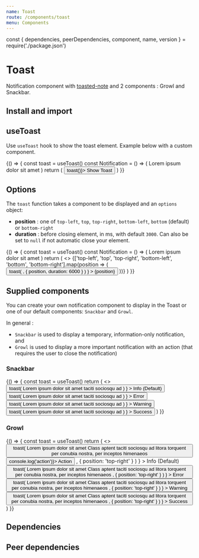 ```yaml
---
name: Toast
route: /components/toast
menu: Components
---
```


const { dependencies, peerDependencies, component, name, version } = require('./package.json')

# Toast

<TagVersion version={version} name={name} />

Notification component with [toasted-note](https://toasted-notes.netlify.com) and 2 components : Growl and Snackbar.

## Install and import

<Usage component={component} name={name} peerDependencies={peerDependencies} />

## useToast

Use `useToast` hook to show the toast element. Example below with a custom component.

<Playground>
  {() => {
    const toast = useToast()
    const Notification = () => (
      <Box
        backgroundColor="light.900"
        borderWidth="1px"
        borderStyle="solid"
        borderColor="nude.300"
        borderRadius="sm"
        padding="sm"
      >
        Lorem ipsum dolor sit amet
      </Box>
    )
    return (
      <Button onClick={() => toast(<Notification />)}>
        Show Toast
      </Button>
    )
}}

</Playground>

## Options

The `toast` function takes a component to be displayed and an `options` object:

- **position** : one of `top-left`, `top`, `top-right`, `bottom-left`, `bottom` (default) or `bottom-right`
- **duration** : before closing element, in ms, with default `3000`. Can also be set to `null` if not automatic close your element.

<Playground>
  {() => {
    const toast = useToast()
    const Notification = () => (
      <Box
        backgroundColor="light.900"
        borderWidth="1px"
        borderStyle="solid"
        borderColor="nude.300"
        borderRadius="sm"
        padding="sm"
      >
        Lorem ipsum dolor sit amet
      </Box>
    )
    return (
      <>
        {['top-left', 'top', 'top-right', 'bottom-left', 'bottom', 'bottom-right'].map(position => (
          <Button
            key={position}
            onClick={() =>
              toast(
                <Notification />,
                { position, duration: 6000 }
              )
            }
          >
            {position}
          </Button>
        ))}
      </>
    )
}}

</Playground>

## Supplied components

You can create your own notification component to display in the Toast or one of our default components: `Snackbar` and `Growl`.

In general :

- `Snackbar` is used to display a temporary, information-only notification, and
- `Growl` is used to display a more important notification with an action (that requires the user to close the notification)

### Snackbar

<Playground>
  {() => {
    const toast = useToast()
    return (
      <>
        <Button
          onClick={() =>
            toast(
              <Toast.Snackbar>
                <CelebrateIcon />
                <span>Lorem ipsum dolor sit amet taciti sociosqu ad</span>
              </Toast.Snackbar>
            )
          }
        >
          Info (Default)
        </Button>
        <Button
          onClick={() =>
            toast(
              <Toast.Snackbar variant="error">
                <NegativeIcon />
                <span>Lorem ipsum dolor sit amet taciti sociosqu ad</span>
              </Toast.Snackbar>
            )
          }
        >
          Error
        </Button>
        <Button
          onClick={() =>
            toast(
              <Toast.Snackbar variant="warning">
                <MegaphoneIcon />
                <span>Lorem ipsum dolor sit amet taciti sociosqu ad</span>
              </Toast.Snackbar>
            )
          }
        >
          Warning
        </Button>
        <Button
          onClick={() =>
            toast(
              <Toast.Snackbar variant="success">
                <CheckIcon />
                <span>Lorem ipsum dolor sit amet taciti sociosqu ad</span>
              </Toast.Snackbar>
            )
          }
        >
          Success
        </Button>
      </>
    )
  }}
</Playground>

### Growl

<Playground>
  {() => {
    const toast = useToast()
    return (
      <>
        <Button
          onClick={() =>
            toast(
              <Toast.Growl>
                <Toast.Title>
                  <CelebrateIcon /> Lorem ipsum dolor sit amet
                </Toast.Title>
                Class aptent taciti sociosqu ad litora torquent per conubia nostra, per inceptos
                himenaeos
                <Box mt="sm">
                  <Button size="sm" variant="secondary" onClick={() => console.log('action')}>
                    Action
                  </Button>
                </Box>
              </Toast.Growl>,
              { position: 'top-right' }
            )
          }
        >
          Info (Default)
        </Button>
        <Button
          onClick={() =>
            toast(
              <Toast.Growl>
                <Toast.Title variant="error">
                  <NegativeIcon /> Lorem ipsum dolor sit amet
                </Toast.Title>
                Class aptent taciti sociosqu ad litora torquent per conubia nostra, per inceptos
                himenaeos
              </Toast.Growl>,
              { position: 'top-right' }
            )
          }
        >
          Error
        </Button>
        <Button
          onClick={() =>
            toast(
              <Toast.Growl>
                <Toast.Title variant="warning">
                  <MegaphoneIcon /> Lorem ipsum dolor sit amet
                </Toast.Title>
                Class aptent taciti sociosqu ad litora torquent per conubia nostra, per inceptos
                himenaeos
              </Toast.Growl>,
              { position: 'top-right' }
            )
          }
        >
          Warning
        </Button>
        <Button
          onClick={() =>
            toast(
              <Toast.Growl>
                <Toast.Title variant="success">
                  <CheckIcon /> Lorem ipsum dolor sit amet
                </Toast.Title>
                Class aptent taciti sociosqu ad litora torquent per conubia nostra, per inceptos
                himenaeos
              </Toast.Growl>,
              { position: 'top-right' }
            )
          }
        >
          Success
        </Button>
      </>
    )
}}

</Playground>

## Dependencies

<Dependencies dependencies={dependencies} />

## Peer dependencies

<Dependencies dependencies={peerDependencies} />
